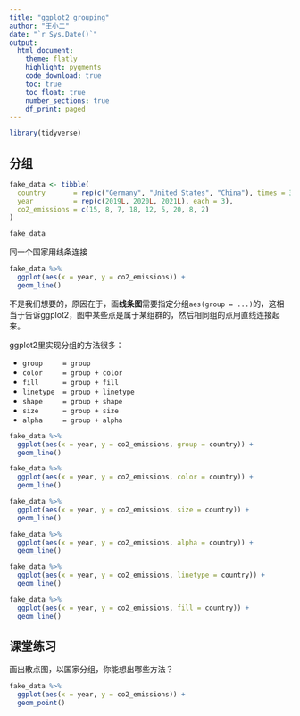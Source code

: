 ```yaml
---
title: "ggplot2 grouping"
author: "王小二"
date: "`r Sys.Date()`"
output: 
  html_document:
    theme: flatly
    highlight: pygments
    code_download: true
    toc: true
    toc_float: true
    number_sections: true
    df_print: paged
---
```




```r
library(tidyverse)
```



## 分组

```r
fake_data <- tibble(
  country       = rep(c("Germany", "United States", "China"), times = 3),
  year          = rep(c(2019L, 2020L, 2021L), each = 3),
  co2_emissions = c(15, 8, 7, 18, 12, 5, 20, 8, 2)
)

fake_data
```

同一个国家用线条连接
```r
fake_data %>%
  ggplot(aes(x = year, y = co2_emissions)) +
  geom_line()
```

不是我们想要的，原因在于，画**线条图**需要指定分组`aes(group = ...)`的，这相当于告诉ggplot2，图中某些点是属于某组群的，然后相同组的点用直线连接起来。

ggplot2里实现分组的方法很多：

- `group     = group`
- `color     = group + color`
- `fill      = group + fill`
- `linetype  = group + linetype` 
- `shape     = group + shape`
- `size      = group + size`
- `alpha     = group + alpha`



```r
fake_data %>%
  ggplot(aes(x = year, y = co2_emissions, group = country)) +
  geom_line()
```


```r
fake_data %>%
  ggplot(aes(x = year, y = co2_emissions, color = country)) +
  geom_line()
```





```r
fake_data %>%
  ggplot(aes(x = year, y = co2_emissions, size = country)) +
  geom_line()
```




```r
fake_data %>%
  ggplot(aes(x = year, y = co2_emissions, alpha = country)) +
  geom_line()
```



```r
fake_data %>%
  ggplot(aes(x = year, y = co2_emissions, linetype = country)) +
  geom_line()
```



```r
fake_data %>%
  ggplot(aes(x = year, y = co2_emissions, fill = country)) +
  geom_line()
```




## 课堂练习

画出散点图，以国家分组，你能想出哪些方法？

```r
fake_data %>%
  ggplot(aes(x = year, y = co2_emissions)) +
  geom_point()
```
